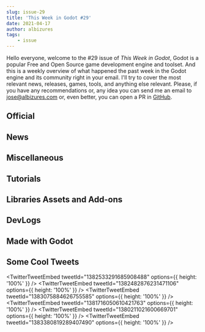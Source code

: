 ```yaml
---
slug: issue-29
title: 'This Week in Godot #29'
date: 2021-04-17
author: albizures
tags:
	- issue
---
```


Hello everyone, welcome to the #29 issue of _This Week in Godot_, Godot is a popular Free and Open Source game development engine and toolset. And this is a weekly overview of what happened the past week in the Godot engine and its community right in your email. I'll try to cover the most relevant news, releases, games, tools, and anything else relevant. Please, if you have any recommendations or, any idea you can send me an email to jose@albizures.com or, even better, you can open a PR in [GitHub](https://github.com/albizures/ThisWeekInGodot).

## Official

<Card
	author="Godot Engine"
	link="https://godotengine.org/article/release-candidate-godot-3-3-rc-9"
	label="Release candidate: Godot 3.3 RC 9"
	description="Fixes a few more issues reported against recent RC builds, bringing us to a state that we’re happy to release as stable."
	publisher="Godot Engine"
	icon="https://godotengine.org/themes/godotengine/assets/favicon.png"
	cover="https://godotengine.org/storage/app/uploads/public/607/71c/2db/60771c2db6fd6123159683.jpg"
	date="2021-04-14T09:00:00.000Z"
/>

<Card
	author="Godot Engine"
	link="https://godotengine.org/article/tiles-editor-progress-3"
	label="Tiles editor progress #3"
	description="A new progress report on the TileMap and TIleSet editors rework."
	publisher="Godot Engine"
	icon="https://godotengine.org/themes/godotengine/assets/favicon.png"
	cover="https://godotengine.org/storage/app/uploads/public/607/066/eee/607066eee70c4289567474.png"
	date="2021-04-12T09:00:00.000Z"
/>

<Card
	author="Godot Engine"
	link="https://godotengine.org/article/godot-web-progress-report-7"
	label="Godot Web progress report #7: Virtual keyboard on the Web, better HTTPClient"
	description="Experimental virtual keyboard support coming to Godot HTML5 exports, along with improved support to many HTTP-based APIs."
	publisher="Godot Engine"
	icon="https://godotengine.org/themes/godotengine/assets/favicon.png"
	cover="https://godotengine.org/storage/app/uploads/public/607/199/55d/60719955d6579766750202.png"
	date="2021-04-16T09:00:00.000Z"
/>

## News

<Card
	author="Andrew Glubrecht"
	link="https://www.meetup.com/Godot-Toronto/events/277532792/"
	label="Utilizing Tiled in tandem with Godot - Online Presentation Night #8"
	description="This presentation is all about utilizing the functionality of Tiled Map Editor to create 2D maps"
	publisher="Meetup"
	icon="https://www.meetup.com/mu_static/en-US/m_swarm_196x196.b5c9ccb2.png"
	cover="https://secure.meetupstatic.com/photos/event/a/f/d/600_487682813.jpeg"
	date="2021-04-29T09:00:00.000Z"
/>

## Miscellaneous

<Card
	author="Tim Krief"
	link="https://youtu.be/_T_PXccXbR4"
	label="How I Made A Game In 35 Hours Without Breaking A Sweat!"
	description="For one week in late February, I worked for 35 hours to make a game from scratch."
	publisher="YouTube"
	icon="https://www.youtube.com/s/desktop/677734b5/img/favicon_144.png"
	cover="https://i.ytimg.com/vi/_T_PXccXbR4/maxresdefault.jpg"
	date="2021-04-11T00:00:00.000Z"
/>

<Card
	author="Open Source Games"
	link="https://youtu.be/a9rjj5MU8M4"
	label="5 Open Source Role-Playing Game Projects made in Godot Engine"
	description="Five RPG Game Projects found on GitHub, made with Godot Engine."
	publisher="YouTube"
	icon="https://www.youtube.com/s/desktop/677734b5/img/favicon_144.png"
	cover="https://i.ytimg.com/vi/a9rjj5MU8M4/maxresdefault.jpg"
	date="2021-04-11T00:00:00.000Z"
/>

<Card
	author="GameDev Journey"
	link="https://youtu.be/0d8h5X-vTPY"
	label="Godot vs Unity | Comparing a simple button click | Comparing Game Engines | Unity Compared to Godot"
	description="Which engine is easier to use? In this video we will hide and show a Sprite by clicking a button in Unity and Godot"
	publisher="YouTube"
	icon="https://www.youtube.com/s/desktop/677734b5/img/favicon_144.png"
	cover="https://i.ytimg.com/vi/0d8h5X-vTPY/maxresdefault.jpg"
	date="2021-04-12T00:00:00.000Z"
/>

<Card
	author="Redefine Gamedev"
	link="https://youtu.be/kvFi212u9Sw"
	label="Godot’s BIGGEST Misunderstanding"
	description="In this video we will see 3 common misunderstandings when it comes to Godot Game Engine."
	publisher="YouTube"
	icon="https://www.youtube.com/s/desktop/677734b5/img/favicon_144.png"
	cover="https://i.ytimg.com/vi/kvFi212u9Sw/maxresdefault.jpg"
	date="2021-04-12T00:00:00.000Z"
/>

<Card
	author="CodingKaiju"
	link="https://youtu.be/-QldcisBsT0"
	label="Is Godot Dying? - Itch.io Analysis Report"
	description="No, Godot is doing great"
	publisher="YouTube"
	icon="https://www.youtube.com/s/desktop/677734b5/img/favicon_144.png"
	cover="https://i.ytimg.com/vi/-QldcisBsT0/maxresdefault.jpg"
	date="2021-04-14T00:00:00.000Z"
/>

## Tutorials

<Card
	author="GDQuest"
	link="https://youtu.be/WEt2JHEe-do"
	label="Code Your First Complete 2D Game with Godot"
	publisher="YouTube"
	icon="https://www.youtube.com/s/desktop/677734b5/img/favicon_144.png"
	cover="https://i.ytimg.com/vi/WEt2JHEe-do/maxresdefault.jpg"
	date="2021-04-15T00:00:00.000Z"
/>

<Card
	author="PlayWithFurcifer"
	link="https://youtu.be/UqnwfxaMxBU"
	label="10 Things About Godot We Wish We Knew Earlier - Godot Engine Tutorial"
	description="This video covers 10 topics that every Godot developer should know about!"
	publisher="YouTube"
	icon="https://www.youtube.com/s/desktop/677734b5/img/favicon_144.png"
	cover="https://i.ytimg.com/vi/UqnwfxaMxBU/maxresdefault.jpg"
	date="2021-04-11T00:00:00.000Z"
/>

<Card
	author="MrEliptik"
	link="https://youtu.be/6wUo0WWM4fg"
	label="Physics based hoverboard in Godot"
	description="In this Godot tutorial, I’m showing you how to create a physics based hoverboard."
	publisher="YouTube"
	icon="https://www.youtube.com/s/desktop/677734b5/img/favicon_144.png"
	cover="https://i.ytimg.com/vi/6wUo0WWM4fg/maxresdefault.jpg"
	date="2021-04-16T00:00:00.000Z"
/>

<Card
	author="MrEliptik"
	link="https://youtu.be/9x7D7iBA8Ng"
	label="Recreating VALHEIM tree chopping in GODOT"
	description="In this tutorial, I’m showing you how to recreate the Valheim tree chopping mechanic."
	publisher="YouTube"
	icon="https://www.youtube.com/s/desktop/677734b5/img/favicon_144.png"
	cover="https://i.ytimg.com/vi/9x7D7iBA8Ng/maxresdefault.jpg"
	date="2021-04-10T00:00:00.000Z"
/>

<Card
	author="iaknihs"
	link="https://youtu.be/yu95fM-sYtI"
	label="Split-screen in Godot (Tutorial)"
	description="I felt needing to have a Camera (Spatial or 2D) Node as child of a Viewport as child of a Control Node made the hierarchy a bit unintuitive at first, so I ma..."
	publisher="YouTube"
	icon="https://www.youtube.com/s/desktop/677734b5/img/favicon_144.png"
	cover="https://i.ytimg.com/vi/yu95fM-sYtI/maxresdefault.jpg"
	date="2021-04-14T00:00:00.000Z"
/>

<Card
	author="Agnis NeZvers Aldiņš"
	link="https://youtu.be/li2N5U434Ck"
	label="Inverse Kinematics Godot"
	publisher="YouTube"
	icon="https://www.youtube.com/s/desktop/677734b5/img/favicon_144.png"
	cover="https://i.ytimg.com/vi/li2N5U434Ck/maxresdefault.jpg"
	date="2021-04-13T00:00:00.000Z"
/>

<Card
	author="Vegard Beider"
	link="https://youtu.be/4f4RVtdK8fc"
	label="Godot - 1 Minute Tip - C#, Auto add Interfaces to Godot Groups"
	description="A quick tip on how to automatically add C# interfaces to groups in godot."
	publisher="YouTube"
	icon="https://www.youtube.com/s/desktop/677734b5/img/favicon_144.png"
	cover="https://i.ytimg.com/vi/4f4RVtdK8fc/maxresdefault.jpg"
	date="2021-04-13T00:00:00.000Z"
/>

<Card
	author="Gamedevboi"
	link="https://youtu.be/uCH3eo8BVhM"
	label="Godot Tutorial: PS1 Graphics in less than 5 minutes"
	description="Hello again. Day by day the ps1 aesthetic is becoming more and more popular in the indie game dev community."
	publisher="YouTube"
	icon="https://www.youtube.com/s/desktop/677734b5/img/favicon_144.png"
	cover="https://i.ytimg.com/vi/uCH3eo8BVhM/maxresdefault.jpg"
	date="2021-04-12T00:00:00.000Z"
/>

<Card
	author="FinePointCGI"
	link="https://youtu.be/0E0IhTppaso"
	label="Advanced Godot | Interacting with APIs With Godot 3.2"
	description="In this video, we learn how to hook up Godot to an API using web requests."
	publisher="YouTube"
	icon="https://www.youtube.com/s/desktop/677734b5/img/favicon_144.png"
	cover="https://i.ytimg.com/vi/0E0IhTppaso/maxresdefault.jpg"
	date="2021-04-12T00:00:00.000Z"
/>

<Card
	author="Age of Asparagus"
	link="https://youtu.be/edITKOiqpHE"
	label="Godot Spatial Shaders - A Gentle Introduction"
	description="We’ll be using Godot’s node-based visual shaders to create a very simple material that causes an object’s color to be connected to it’s position in 3D space,..."
	publisher="YouTube"
	icon="https://www.youtube.com/s/desktop/677734b5/img/favicon_144.png"
	cover="https://i.ytimg.com/vi/edITKOiqpHE/maxresdefault.jpg"
	date="2021-04-11T00:00:00.000Z"
/>

<Card
	author="Davies"
	link="https://youtu.be/zFv6O7PP2d0"
	label="How to create a search bar in Godot | UI search bar"
	publisher="YouTube"
	icon="https://www.youtube.com/s/desktop/677734b5/img/favicon_144.png"
	cover="https://i.ytimg.com/vi/zFv6O7PP2d0/maxresdefault.jpg"
	date="2021-04-11T00:00:00.000Z"
/>

<Card
	author="PlugWorld"
	link="https://youtu.be/qwvVvGmBWfs"
	label="Making Better Water Physics than Cyberpunk in 3 minutes"
	description="Cyberpunk’s water physics aren’t looking so great. I decided to make a quick little tutorial showcasing how I made a decent looking water physics effect."
	publisher="YouTube"
	icon="https://www.youtube.com/s/desktop/677734b5/img/favicon_144.png"
	cover="https://i.ytimg.com/vi/qwvVvGmBWfs/maxresdefault.jpg"
	date="2021-04-11T00:00:00.000Z"
/>

<Card
	author="Arkeve"
	link="https://youtu.be/jSv5sGpnFso"
	label="Make a Pokemon Game in Godot - Player Movement (#1)"
	description="Tutorial series on how to make game like Pokemon in Godot."
	publisher="YouTube"
	icon="https://www.youtube.com/s/desktop/677734b5/img/favicon_144.png"
	cover="https://i.ytimg.com/vi/jSv5sGpnFso/hqdefault.jpg"
	date="2021-04-10T00:00:00.000Z"
/>

<Card
	author="BitBirdy"
	link="https://youtu.be/Z2TaFnN7cdU"
	label="How to Make a Bullet Hell Pattern Generator in Godot"
	description="Since I don’t have time to participate in Bullet Hell Jam (which starts today!) I decided to create a tutorial for all you jammers instead. In this tutorial ..."
	publisher="YouTube"
	icon="https://www.youtube.com/s/desktop/677734b5/img/favicon_144.png"
	cover="https://i.ytimg.com/vi/Z2TaFnN7cdU/maxresdefault.jpg"
	date="2021-04-15T00:00:00.000Z"
/>

<Card
	author="Gamebel Developer"
	link="https://youtu.be/8mE6takcdg8"
	label="Godot Swipe Menu Tutorial + Source Code"
	description="In this video, I will share how to make a swipe menu with super simple code on the Godot engine"
	publisher="YouTube"
	icon="https://www.youtube.com/s/desktop/677734b5/img/favicon_144.png"
	cover="https://i.ytimg.com/vi/8mE6takcdg8/maxresdefault.jpg"
	date="2021-04-11T00:00:00.000Z"
/>

<Card
	author="Jon Topielski"
	link="https://youtu.be/WEbSi1tlbLM"
	label="How to create a Game Boy Shader in Godot in 2 minutes"
	description="Give your games a retro Game Boy aesthetic"
	publisher="YouTube"
	icon="https://www.youtube.com/s/desktop/677734b5/img/favicon_144.png"
	cover="https://i.ytimg.com/vi/WEbSi1tlbLM/maxresdefault.jpg"
	date="2021-04-11T00:00:00.000Z"
/>

## Libraries Assets and Add-ons

<Card
	author="Elid Elid"
	link="https://godotshaders.com/shader/halftone/"
	label="Halftone - Godot Shaders"
	publisher="Godot Shaders"
	icon="https://godotshaders.com/wp-content/uploads/2021/01/favicon.png"
	cover="https://godotshaders.com/wp-content/uploads/2021/01/thumb-halftone.jpg"
	date="2021-04-17T12:29:27.000Z"
/>

<Card
	author="leon4aka"
	link="https://godotshaders.com/shader/retro-tv-shader/"
	label="Retro TV shader - Godot Shaders"
	description="This shader simulates a retro CRT TV with or without scanlines."
	publisher="Godot Shaders"
	icon="https://godotshaders.com/wp-content/uploads/2021/01/favicon.png"
	cover="https://godotshaders.com/wp-content/uploads/2021/01/Shaderexample.png"
	date="2021-04-17T13:49:41.000Z"
/>

<Card
	author="CaptainProton42"
	link="https://godotshaders.com/shader/toon-hatching-shader/"
	label="Toon Hatching Shader - Godot Shaders"
	description="A shader that is similar to my toon shader but takes an additional single rectangular texture input."
	publisher="Godot Shaders"
	icon="https://godotshaders.com/wp-content/uploads/2021/01/favicon.png"
	cover="https://godotshaders.com/wp-content/uploads/2021/01/toon_hatch.jpg"
	date="2021-04-15T12:09:14.000Z"
/>

<Card
	author="arlez80"
	link="https://godotshaders.com/shader/heat-haze-shader/"
	label="Heat haze Shader - Godot Shaders"
	description="Heat haze shader."
	publisher="Godot Shaders"
	icon="https://godotshaders.com/wp-content/uploads/2021/01/favicon.png"
	cover="https://godotshaders.com/wp-content/uploads/2021/01/saba.jpg"
	date="2021-04-15T12:04:55.000Z"
/>

## DevLogs

<Card
	author="Snopek Games"
	link="https://youtu.be/JTgQht1kqKA"
	label="Devlog #5: Launching Retro Tank Party on Steam in 6 weeks (4th and 5th week)"
	description="In order to celebrate my birthday, I’m taking a game jam game I made back in 2019 (Retro Tank Party), fixing it up, and releasing it as a commercial game on ..."
	publisher="YouTube"
	icon="https://www.youtube.com/s/desktop/677734b5/img/favicon_144.png"
	cover="https://i.ytimg.com/vi/JTgQht1kqKA/maxresdefault.jpg"
	date="2021-04-13T00:00:00.000Z"
/>

<Card
	author="Arith metic"
	link="https://youtu.be/WvqRmdLgt7c"
	label="Adding Bots to the game - Dodgeball Dungeons devlog#4"
	description="I added another map and some more power-ups. In this devlog I work on adding AI to the game to allow someone to play the game solo."
	publisher="YouTube"
	icon="https://www.youtube.com/s/desktop/677734b5/img/favicon_144.png"
	cover="https://i.ytimg.com/vi/WvqRmdLgt7c/maxresdefault.jpg"
	date="2021-04-13T00:00:00.000Z"
/>

<Card
	author="Checkov Stuff"
	link="https://youtu.be/6-yCnow6YqE"
	label="Lo-Fi Sky Devlog 3"
	description="The plans for last week are done and the plans for next week have begun!"
	publisher="YouTube"
	icon="https://www.youtube.com/s/desktop/677734b5/img/favicon_144.png"
	cover="https://i.ytimg.com/vi/6-yCnow6YqE/maxresdefault.jpg"
	date="2021-04-13T00:00:00.000Z"
/>

<Card
	author="Angeles Studios"
	link="https://youtu.be/4GxOpKQpR6Y"
	label="Godot - Game Development - Grindway 02"
	description="A indie game made with Godot. Devlog 02."
	publisher="YouTube"
	icon="https://www.youtube.com/s/desktop/677734b5/img/favicon_144.png"
	cover="https://i.ytimg.com/vi/4GxOpKQpR6Y/maxresdefault.jpg"
	date="2021-04-11T00:00:00.000Z"
/>

<Card
	author="Pixelipy"
	link="https://youtu.be/MlyJOCIlo50"
	label="Particles, objects, background! - Devlog #3"
	description="Devlog #3 In this devlog, we’ll add particles, bushes, trees, shaders!!"
	publisher="YouTube"
	icon="https://www.youtube.com/s/desktop/677734b5/img/favicon_144.png"
	cover="https://i.ytimg.com/vi/MlyJOCIlo50/maxresdefault.jpg"
	date="2021-04-10T00:00:00.000Z"
/>

<Card
	author="assasin gamer"
	link="https://youtu.be/HxcjHsC8otI"
	label="Soul Bound Devlog_0"
	description="My name is Justin and I make games for fun and you are watching the first video on my current project Soul Bound"
	publisher="YouTube"
	icon="https://www.youtube.com/s/desktop/677734b5/img/favicon_144.png"
	cover="https://i.ytimg.com/vi/HxcjHsC8otI/maxresdefault.jpg"
	date="2021-04-15T00:00:00.000Z"
/>

<Card
	author="This Is Vini"
	link="https://youtu.be/nSVKFn62-kU"
	label="Character movement improvements - Far Star Game Devlog #10"
	description="There are many small things happening in the game that I haven’t been talking in my devlogs."
	publisher="YouTube"
	icon="https://www.youtube.com/s/desktop/677734b5/img/favicon_144.png"
	cover="https://i.ytimg.com/vi/nSVKFn62-kU/maxresdefault.jpg"
	date="2021-04-15T00:00:00.000Z"
/>

<Card
	author="Calame321"
	link="https://youtu.be/lVtzsci4Jo8"
	label="Indie Game Dev | Crystalsky II | Godot Devlog #2"
	description="My friend and I were working on an update for some times now. We decided to release it now and wait for some feedback."
	publisher="YouTube"
	icon="https://www.youtube.com/s/desktop/677734b5/img/favicon_144.png"
	cover="https://i.ytimg.com/vi/lVtzsci4Jo8/maxresdefault.jpg"
	date="2021-04-10T00:00:00.000Z"
/>

<Card
	author="Arkeve"
	link="https://youtu.be/uUgHPY79wcM"
	label="How to Make an Inventory System in Godot - Equip Slots & Item Name Label - (#8)"
	description="In this Godot tutorial, I go over adding an item name label for selected items and also adding equip slots."
	publisher="YouTube"
	icon="https://www.youtube.com/s/desktop/677734b5/img/favicon_144.png"
	cover="https://i.ytimg.com/vi/uUgHPY79wcM/maxresdefault.jpg"
	date="2021-04-17T00:00:00.000Z"
/>

## Made with Godot

<Card
	author="awesome-alex"
	link="https://tieboudieun.itch.io/out-of-pangaea"
	label="Out of Pangaea by Tieboudieun, rmonthil & games, thegreatlizzyator, Sibeauvo, SpartG"
	description="A PhyloGenie from an deserted planet needs your help to recreate forest biodiversity"
	publisher="itch.io"
	icon="https://img.itch.zone/aW1nLzU2NDg0MzcucG5n/32x32%23/UZPz5w.png"
	cover="https://img.itch.zone/aW1nLzU2NDg0MzcucG5n/original/bAMcYq.png"
	date="2021-04-13T15:58:28.279Z"
/>

<Card
	author="World Eater Games"
	link="https://store.steampowered.com/app/1581100/Bittersweet_Birthday/"
	label="Bittersweet Birthday on Steam"
	description="A challenging, half boss-rush, half adventure-exploration game where every encounter is a unique fight!"
	publisher="STEAM"
	icon="https://store.steampowered.com/favicon.ico"
	cover="https://cdn.cloudflare.steamstatic.com/steam/apps/1581100/capsule_616x353.jpg?t=1617743529"
/>

<Card
	author="OnionBlaze"
	link="https://store.steampowered.com/app/1520440/Himig/"
	label="Himig on Steam"
	description="Himig is a story of two kids enjoying their day-to-day lives in a peaceful town as they meet new friends, gain experiences to remember, and realize their own paths of life at the peak of youth."
	publisher="STEAM"
	icon="https://store.steampowered.com/favicon.ico"
	cover="https://cdn.cloudflare.steamstatic.com/steam/apps/1520440/capsule_616x353.jpg?t=1618407152"
/>

<Card
	author="Tim Krief"
	link="https://dunkelgrau.itch.io/starlynx"
	label="Starlynx by dunkelgrau"
	description="Rescue your friend Axolotl in a starfox like game."
	publisher="itch.io"
	icon="https://img.itch.zone/aW1nLzU1OTMzMzYucG5n/32x32%23/RrKf6l.png"
	cover="https://img.itch.zone/aW1nLzU1OTMzMzYucG5n/original/2FpxmG.png"
	date="2021-04-17T09:58:32.886Z"
/>

<Card
	author="Pawn Games"
	link="https://youtu.be/uiPcoZOCTc0"
	label="Retrowave Burner"
	description="Prototipe for a infinite Rail shooter, Retrowave Burner."
	publisher="YouTube"
	icon="https://www.youtube.com/s/desktop/677734b5/img/favicon_144.png"
	cover="https://i.ytimg.com/vi/uiPcoZOCTc0/hqdefault.jpg"
	date="2021-04-11T00:00:00.000Z"
/>

<Card
	author="TMM2k"
	link="https://droqen.itch.io/cruel-world"
	label="Cruel World by droqen, Mer Grazzini, NewtonsNinja"
	description="blame everybody else - a mingleplayer masocore platformer"
	publisher="itch.io"
	icon="https://img.itch.zone/aW1nLzU1NjM1OTEuZ2lm/32x32%23m/f5zARi.gif"
	cover="https://img.itch.zone/aW1nLzU1NjM1OTEuZ2lm/original/d2HD8O.gif"
	date="2021-04-13T15:58:35.404Z"
/>

<Card
	author="dogfriend"
	link="https://ribyrnes.itch.io/the-body-monstrous"
	label="The Body Monstrous by ribyrnes"
	description="Take care of your body. [A short narrative horror game]"
	publisher="itch.io"
	icon="https://img.itch.zone/aW1nLzU2NTI2MjQucG5n/32x32%23/noDL%2Bu.png"
	cover="https://img.itch.zone/aW1nLzU2NTI3NTYucG5n/original/q%2BGncd.png"
	date="2021-04-17T13:58:36.724Z"
/>

<Card
	author="ordinaryfailure"
	link="https://cursedrom-8.itch.io/visitor"
	label="Visitor by cursedROM"
	description="An atmospheric horror game, inspired by black and white movies and liminal spaces."
	publisher="itch.io"
	icon="https://img.itch.zone/aW1nLzU2NjY3ODAucG5n/32x32%23/a02vET.png"
	cover="https://img.itch.zone/aW1nLzU2NjY4ODYuZ2lm/original/wo02h8.gif"
	date="2021-04-15T15:58:38.444Z"
/>

<Card
	author="SRC Corporation"
	link="https://soalreapercaptain.itch.io/rb-1"
	label="Rythm Brawl : The Prologue by SRC Corporation"
	description="A rhythm-based fighting game."
	publisher="itch.io"
	icon="https://img.itch.zone/aW1nLzU2NjIzODkucG5n/32x32%23/szT8dm.png"
	cover="https://img.itch.zone/aW1nLzU2NjIzODkucG5n/original/7Xj4bQ.png"
	date="2021-04-14T15:58:39.830Z"
/>

<Card
	author="Nitzan"
	link="https://mastern2k3.itch.io/blade-point"
	label="Blade Point by Nitzan"
	description="An endless-runner rhythm action game that’s about assassination with style"
	publisher="itch.io"
	icon="https://img.itch.zone/aW1nLzU2OTA4NTkuZ2lm/32x32%23m/C8qX%2BS.gif"
	cover="https://img.itch.zone/aW1nLzU2OTA4NTkuZ2lm/original/mwghoB.gif"
	date="2021-04-17T07:58:41.061Z"
/>

<Card
	author="wawdanwaw"
	link="https://freyhoe.itch.io/banana-pie"
	label="Banana Pie by frey"
	description="your banana pie has gone missing"
	publisher="itch.io"
	icon="https://img.itch.zone/aW1nLzU2MzU0ODQucG5n/32x32%23/OlogCm.png"
	cover="https://img.itch.zone/aW1nLzU2MzU0ODQucG5n/original/x1Efyf.png"
	date="2021-04-14T15:58:42.627Z"
/>

## Some Cool Tweets

<TwitterTweetEmbed tweetId="1382533291685908488" options={{ height: '100%' }} />
<TwitterTweetEmbed tweetId="1382482876231471106" options={{ height: '100%' }} />
<TwitterTweetEmbed tweetId="1383075884626755585" options={{ height: '100%' }} />
<TwitterTweetEmbed tweetId="1381716050610421763" options={{ height: '100%' }} />
<TwitterTweetEmbed tweetId="1380211021600669701" options={{ height: '100%' }} />
<TwitterTweetEmbed tweetId="1383380819289407490" options={{ height: '100%' }} />
